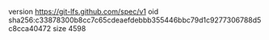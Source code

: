 version https://git-lfs.github.com/spec/v1
oid sha256:c33878300b8cc7c65cdeaefdebbb355446bbc79d1c9277306788d5c8cca40472
size 4598
